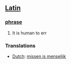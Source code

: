== [[Latin]] ==
=== [[phrase]] ===
# It is human to err
===Translations===
*[[Dutch]]: [[missen is menselijk]]